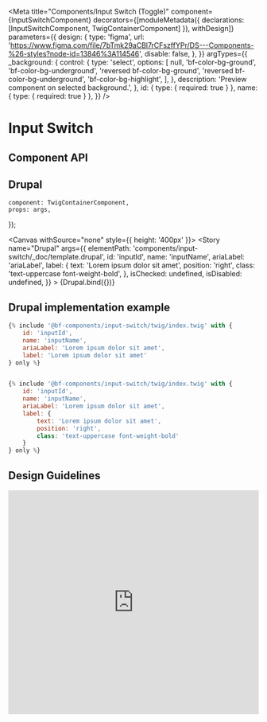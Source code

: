 
<Meta
    title="Components/Input Switch (Toggle)"
    component={InputSwitchComponent}
    decorators={[moduleMetadata({ declarations: [InputSwitchComponent, TwigContainerComponent] }), withDesign]}
    parameters={{
        design: {
            type: 'figma',
            url: 'https://www.figma.com/file/7bTmk29aCBl7rCFszffYPr/DS---Components-%26-styles?node-id=13846%3A114546',
            disable: false,
        },
    }}
    argTypes={{
        _background: {
            control: {
                type: 'select',
                options: [
                    null,
                    'bf-color-bg-ground',
                    'bf-color-bg-underground',
                    'reversed bf-color-bg-ground',
                    'reversed bf-color-bg-underground',
                    'bf-color-bg-highlight',
                ],
            },
            description: 'Preview component on selected background.',
        },
        id: { type: { required: true } },
        name: { type: { required: true } },
    }}
/>

# Input Switch

## Component API

<ArgsTable of={InputSwitchComponent} />

## Drupal

    component: TwigContainerComponent,
    props: args,
});

<Canvas withSource="none" style={{ height: '400px' }}>
    <Story
        name="Drupal"
        args={{
            elementPath: 'components/input-switch/_doc/template.drupal',
            id: 'inputId',
            name: 'inputName',
            ariaLabel: 'ariaLabel',
            label: {
                text: 'Lorem ipsum dolor sit amet',
                position: 'right',
                class: 'text-uppercase font-weight-bold',
            },
            isChecked: undefined,
            isDisabled: undefined,
        }}
    >
        {Drupal.bind({})}
    </Story>
</Canvas>

## Drupal implementation example

```jsx
{% include '@bf-components/input-switch/twig/index.twig' with {
    id: 'inputId',
    name: 'inputName',
    ariaLabel: 'Lorem ipsum dolor sit amet',
    label: 'Lorem ipsum dolor sit amet'
} only %}


{% include '@bf-components/input-switch/twig/index.twig' with {
    id: 'inputId',
    name: 'inputName',
    ariaLabel: 'Lorem ipsum dolor sit amet',
    label: {
        text: 'Lorem ipsum dolor sit amet',
        position: 'right',
        class: 'text-uppercase font-weight-bold'
    }
} only %}

```

## Design Guidelines

<iframe
    width="100%"
    height="450"
    src="https://www.figma.com/embed?embed_host=share&url=https%3A%2F%2Fwww.figma.com%2Ffile%2F7bTmk29aCBl7rCFszffYPr%2FDS---Components-%2526-styles%3Fnode-id%3D13846%253A114546"
    frameBorder="0"
    allowFullScreen
></iframe>
